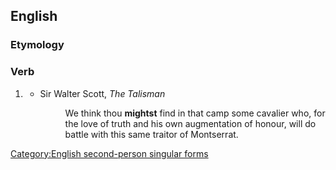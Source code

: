 ==English==

===Etymology===
{{suffix|might|est}}

===Verb===
{{en-verb form}}

# {{context|archaic|lang=en}} {{form of|Second-person singular simple present form|might}}
#* Sir Walter Scott, ''The Talisman''
#*: We think thou '''mightst''' find in that camp some cavalier who, for the love of truth and his own augmentation of honour, will do battle with this same traitor of Montserrat.

[[Category:English second-person singular forms]]